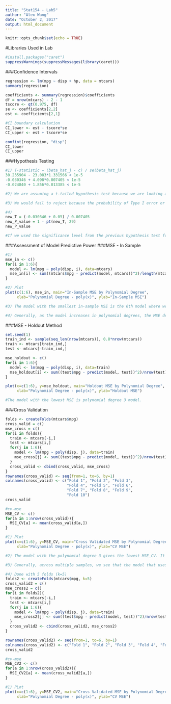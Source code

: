```yaml
---
title: "Stat154 - Lab5"
author: "Alex Wang"
date: "October 2, 2017"
output: html_document
---
```


```r
knitr::opts_chunk$set(echo = TRUE)
```

#Libraries Used in Lab

```r

#install.packages("caret")
suppressWarnings(suppressMessages(library(caret)))

```

###Confidence Intervals

```r

regression <- lm(mpg ~ disp + hp, data = mtcars)
summary(regression)

coefficients <- summary(regression)$coefficients
df = nrow(mtcars) - 2 - 1
tscore <- qt(0.975, df)
se <- coefficients[2,2]
est <- coefficients[2,1]

#CI boundary calculation
CI_lower <- est - tscore*se
CI_upper <- est + tscore*se

confint(regression, "disp")
CI_lower
CI_upper

```

###Hypothesis Testing

```r

#1) T-statistic = (beta_hat_j - c) / se(beta_hat_j)
30.235904 - 23.083*1.331566 < 1e-5
-0.030346 + 4.098*0.007405 < 1e-5
-0.024840 + 1.856*0.013385 < 1e-5

#2) We are assuming a t-tailed hypothesis test because we are looking at the absolute value of the t-value. The signif codes next to the p-values are the minimum significance levels that would allow us to reject the null hypothesis.

#3) We would fail to reject because the probability of Type I error or the p-value is higher than that of the chosen significance level 0.05, thus we would fail to reject the null hypothesis. 

#4)
new_T = (-0.030346 + 0.05) / 0.007405
new_P_value = 1 - pt(new_T, 29)
new_P_value

#If we used the significance level from the previous hypothesis test for this variable, we would fail to reject this hypothesis since the p-value is greater than the significance level set (0.006386 > 0) and (0.006386 > 0.001)

```

###Assessment of Model Predictive Power
###MSE - In Sample

```r

#1)
mse_in <- c()
for(i in 1:6){
  model <- lm(mpg ~ poly(disp, i), data=mtcars)
  mse_in[i] <- sum((mtcars$mpg - predict(model, mtcars))^2)/length(mtcars$mpg)
}

#2) Plot
plot(c(1:6), mse_in, main="In-Sample MSE by Polynomial Degree", 
     xlab="Polynomial Degree - poly(x)", ylab="In-Sample MSE")

#3) The model with the smallest in-sample MSE is the 6th model where we are working with a 6 degree polynomial.

#4) Generally, as the model increases in polynomial degrees, the MSE decreases.

```

###MSE - Holdout Method

```r

set.seed(1)
train_ind <- sample(seq_len(nrow(mtcars)), 0.8*nrow(mtcars))
train <- mtcars[train_ind,]
test <- mtcars[-train_ind,]

mse_holdout <- c()
for(i in 1:6){
  model <- lm(mpg ~ poly(disp, i), data=train)
  mse_holdout[i] <- sum((test$mpg - predict(model, test))^2)/nrow(test)
}

plot(x=c(1:6), y=mse_holdout, main="Holdout MSE by Polynomial Degree", 
     xlab="Polynomial Degree - poly(x)", ylab="Holdout MSE")

#The model with the lowest MSE is polynomial degree 3 model.

```

###Cross Validation

```r

folds <- createFolds(mtcars$mpg)
cross_valid = c()
mse_cross = c()
for(i in folds){
  train <- mtcars[-i,]
  test <- mtcars[i,]
  for(j in 1:6){
    model <- lm(mpg ~ poly(disp, j), data=train)
    mse_cross[j] <- sum((test$mpg - predict(model, test))^2)/nrow(test)
  }
  cross_valid <- cbind(cross_valid, mse_cross)
}
rownames(cross_valid) <- seq(from=1, to=6, by=1)
colnames(cross_valid) <- c("Fold 1", "Fold 2", "Fold 3",
                           "Fold 4", "Fold 5", "Fold 6",
                           "Fold 7", "Fold 8", "Fold 9",
                           "Fold 10")
cross_valid

#cv-mse
MSE_CV <- c()
for(a in 1:nrow(cross_valid)){
  MSE_CV[a] <- mean(cross_valid[a,])
}

#1) Plot
plot(x=c(1:6), y=MSE_CV, main="Cross Validated MSE by Polynomial Degree w/ 10 Folds", 
     xlab="Polynomial Degree - poly(x)", ylab="CV MSE")

#2) The model with the polynomial degree 3 gives the lowest MSE_CV. It is reasonable because this is the same as our findings from the previous method, holdout method.

#3) Generally, across multiple samples, we see that the model that uses polynomial degree 3 has the lowest MSE_CV.

#4) Done with 5 folds (k=5)
folds2 <- createFolds(mtcars$mpg, k=5)
cross_valid2 = c()
mse_cross2 = c()
for(i in folds2){
  train <- mtcars[-i,]
  test <- mtcars[i,]
  for(j in 1:6){
    model <- lm(mpg ~ poly(disp, j), data=train)
    mse_cross2[j] <- sum((test$mpg - predict(model, test))^2)/nrow(test)
  }
  cross_valid2 <- cbind(cross_valid2, mse_cross2)
}

rownames(cross_valid2) <- seq(from=1, to=6, by=1)
colnames(cross_valid2) <- c("Fold 1", "Fold 2", "Fold 3", "Fold 4", "Fold 5")
cross_valid2

#cv-mse
MSE_CV2 <- c()
for(a in 1:nrow(cross_valid2)){
  MSE_CV2[a] <- mean(cross_valid2[a,])
}

#1) PLot
plot(x=c(1:6), y=MSE_CV2, main="Cross Validated MSE by Polynomial Degree w/ 5 Folds", 
     xlab="Polynomial Degree - poly(x)", ylab="CV MSE")

```